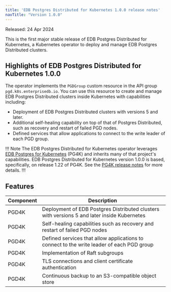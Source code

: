 ```yaml
---
title: 'EDB Postgres Distributed for Kubernetes 1.0.0 release notes'
navTitle: "Version 1.0.0"
---
```


Released: 24 Apr 2024

This is the first major stable release of EDB Postgres Distributed for Kubernetes, a Kubernetes operator to deploy 
and manage EDB Postgres Distributed clusters.

## Highlights of EDB Postgres Distributed for Kubernetes 1.0.0

The operator implements the `PGDGroup` custom resource in the API group `pgd.k8s.enterprisedb.io`. You can use this resource 
to create and manage EDB Postgres Distributed clusters inside Kubernetes with capabilities including:

* Deployment of EDB Postgres Distributed clusters with versions 5 and later.
* Additional self-healing capability on top of that of Postgres Distributed, such as recovery and restart of failed PGD nodes.
* Defined services that allow applications to connect to the write leader of each PGD group.

!!! Note
The EDB Postgres Distributed for Kubernetes operator leverages 
[EDB Postgres for Kubernetes](https://www.enterprisedb.com/docs/postgres_for_kubernetes/latest/) (PG4K) and inherits many 
of that project's capabilities. EDB Postgres Distributed for Kubernetes version 1.0.0 is based, specifically, on release 1.22 of PG4K. 
See the [PG4K release notes](https://www.enterprisedb.com/docs/postgres_for_kubernetes/latest/rel_notes/) for more details.
!!!

## Features

| Component | Description                                                                                 |
|-----------|---------------------------------------------------------------------------------------------|
| PGD4K     | Deployment of EDB Postgres Distributed clusters with versions 5 and later inside Kubernetes |
| PGD4K     | Self-healing capabilities such as recovery and restart of failed PGD nodes                  |
| PGD4K     | Defined services that allow applications to connect to the write leader of each PGD group   |
| PGD4K     | Implementation of Raft subgroups                                                            |
| PGD4K     | TLS connections and client certificate authentication                                       |
| PGD4K     | Continuous backup to an S3-compatible object store                                          |
